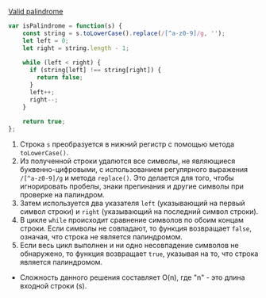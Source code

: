 [Valid palindrome](https://leetcode.com/problems/valid-palindrome/description/)

```javascript
var isPalindrome = function(s) {
    const string = s.toLowerCase().replace(/[^a-z0-9]/g, '');
    let left = 0;
    let right = string.length - 1;
  
    while (left < right) {
      if (string[left] !== string[right]) {
        return false;
      }
      left++;
      right--;
    }
  
    return true;
};
```

1. Строка `s` преобразуется в нижний регистр с помощью метода `toLowerCase()`.
2.	Из полученной строки удалются все символы, не являющиеся буквенно-цифровыми, с использованием регулярного выражения `/[^a-z0-9]/g` и метода `replace()`. Это делается для того, чтобы игнорировать пробелы, знаки препинания и другие символы при проверке на палиндром.
3.	Затем используется два указателя `left` (указывающий на первый символ строки) и `right` (указывающий на последний символ строки).
4.	В цикле `while` происходит сравнение символов по обоим концам строки. Если символы не совпадают, то функция возвращает `false`, означая, что строка не является палиндромом.
5.	Если весь цикл выполнен и ни одно несовпадение символов не обнаружено, то функция возвращает `true`, указывая на то, что строка является палиндромом.

- Сложность данного решения составляет O(n), где "n" - это длина входной строки (s).
